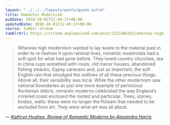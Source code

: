 ```yaml
---
layout: "../../../layouts/posts/quote.astro"
title: Romantic Modernism
pubDate: 2010-10-01T11:49:17+00:00
updatedDate: 2010-10-01T11:49:17+00:00
source: tumblr stream
tumblrUrl: https://stream.anglepoised.com/post/1221405342/whereas-high-modernism-wanted-to-lay-waste-to-the
---
```


> Whereas high modernism wanted to lay waste to the material past in order to re-fashion it upon rational lines, romantic modernists had a soft spot for what had gone before. They loved country churches, tea in china cups wreathed with roses, old manor houses, abandoned fishing smacks, Gypsy caravans and, just as important, the soft English rain that smudged the outlines of all these precious things. Above all, their sensibility was local. While the other modernism saw national boundaries as just one more example of pernicious Ruritanian debris, romantic moderns celebrated the way England&rsquo;s crinkled coast enclosed the rooted and particular. Trees, stones, bodies, walls: these were no longer the flotsam that needed to be excluded from art. They were what art was all about.

— <cite>[Kathryn Hughes, _Review of Romantic Moderns by Alexandra Harris_](http://www.guardian.co.uk/books/2010/sep/25/romantic-moderns-alexandra-harris)</cite>
